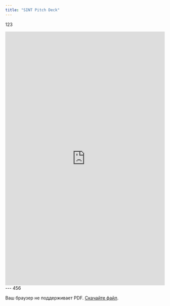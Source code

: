 ```yaml
---
title: "SINT Pitch Deck"
---
```

123
<iframe
  src="https://drive.google.com/file/d/1XklyY‑E6EhkcqIaNOtMoFwxixLnvJeG5/preview"
  width="100%"
  height="800px"
  style="border: none;"
  allow="autoplay"
></iframe>
---
456
<object
  data="https://raw.githubusercontent.com/sint-ai/docs/main/PressKit/SINT_Pitch_Deck.pdf"
  type="application/pdf"
  width="100%"
  height="800px"
>
  <p>Ваш браузер не поддерживает PDF. <a href="https://raw.githubusercontent.com/sint-ai/docs/main/PressKit/SINT_Pitch_Deck.pdf">Скачайте файл</a>.</p>
</object>